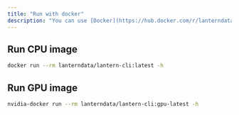 ```yaml
---
title: "Run with docker"
description: "You can use [Docker](https://hub.docker.com/r/lanterndata/lantern-cli/tags) image to quickly run Lantern CLI with docker."
---
```



## Run CPU image
```bash
docker run --rm lanterndata/lantern-cli:latest -h
```

## Run GPU image
```bash
nvidia-docker run --rm lanterndata/lantern-cli:gpu-latest -h
```
